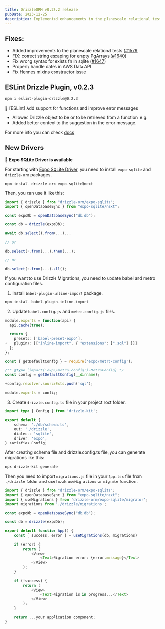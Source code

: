 ```yaml
---
title: DrizzleORM v0.29.2 release
pubDate: 2023-12-25
description: Implemented enhancements in the planescale relational tests. Corrected string escaping for empty PgArrays. Rectified syntax error for the exists function in SQLite. Ensured proper handling of dates in AWS Data API. Resolved the Hermes mixins constructor issue.
---
```


## Fixes: 

- Added improvements to the planescale relational tests ([#1579](https://github.com/drizzle-team/drizzle-orm/pull/1579))
- FIX: correct string escaping for empty PgArrays ([#1640](https://github.com/drizzle-team/drizzle-orm/pull/1640))
- Fix wrong syntax for exists fn in sqlite ([#1647](https://github.com/drizzle-team/drizzle-orm/pull/1647))
- Properly handle dates in AWS Data API
- Fix Hermes mixins constructor issue

## ESLint Drizzle Plugin, v0.2.3

```bash copy
npm i eslint-plugin-drizzle@0.2.3
```

🎉 [ESLint] Add support for functions and improve error messages

- Allowed Drizzle object to be or to be retrieved from a function, e.g.
- Added better context to the suggestion in the error message.

For more info you can check [docs](https://orm.drizzle.team/docs/eslint-plugin)
## New Drivers

**🎉 Expo SQLite Driver is available**

For starting with [Expo SQLite Driver](https://orm.drizzle.team/docs/get-started-sqlite#expo-sqlite), you need to install `expo-sqlite` and `drizzle-orm` packages.

```bash copy
npm install drizzle-orm expo-sqlite@next
```

Then, you can use it like this:

```ts copy {4,6}
import { drizzle } from "drizzle-orm/expo-sqlite";
import { openDatabaseSync } from "expo-sqlite/next";

const expoDb = openDatabaseSync("db.db");

const db = drizzle(expoDb);

await db.select().from(...)...

// or

db.select().from(...).then(...);

// or

db.select().from(...).all();
```

If you want to use Drizzle Migrations, you need to update babel and metro configuration files.

1. Install `babel-plugin-inline-import` package.

```bash copy
npm install babel-plugin-inline-import
```

2. Update `babel.config.js` and `metro.config.js` files.

```ts filename="babel.config.js" copy {6}
module.exports = function(api) {
  api.cache(true);

  return {
    presets: ['babel-preset-expo'],
+   plugins: [["inline-import", { "extensions": [".sql"] }]]
  };
};
```

```ts filename="metro.config.js" copy {6}
const { getDefaultConfig } = require('expo/metro-config');

/** @type {import('expo/metro-config').MetroConfig} */
const config = getDefaultConfig(__dirname);

+config.resolver.sourceExts.push('sql');

module.exports = config;
```

3. Create `drizzle.config.ts` file in your project root folder.

```ts copy
import type { Config } from 'drizzle-kit';

export default {
	schema: './db/schema.ts',
	out: './drizzle',
    dialect: 'sqlite',
	driver: 'expo',
} satisfies Config;
```

After creating schema file and drizzle.config.ts file, you can generate migrations like this:

```bash copy
npx drizzle-kit generate
```

Then you need to import `migrations.js` file in your `App.tsx` file from `./drizzle` folder and use hook `useMigrations` or `migrate` function.

```ts copy {4,11}
import { drizzle } from "drizzle-orm/expo-sqlite";
import { openDatabaseSync } from "expo-sqlite/next";
import { useMigrations } from 'drizzle-orm/expo-sqlite/migrator';
import migrations from './drizzle/migrations';

const expoDb = openDatabaseSync("db.db");

const db = drizzle(expoDb);

export default function App() {
    const { success, error } = useMigrations(db, migrations);

    if (error) {
        return (
            <View>
                <Text>Migration error: {error.message}</Text>
            </View>
        );
    }

    if (!success) {
        return (
            <View>
                <Text>Migration is in progress...</Text>
            </View>
        );
    }

    return ...your application component;
}
```
